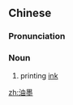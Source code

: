 ==Chinese==
{{zh-forms}}

===Pronunciation===
{{zh-pron
|m=yóumò
|c=jau4 mak6
|mn=qz,tw,xm,zz:iû-ba̍k
|cat=n
}}

===Noun===
{{zh-noun}}

# printing [[ink]]

[[zh:油墨]]